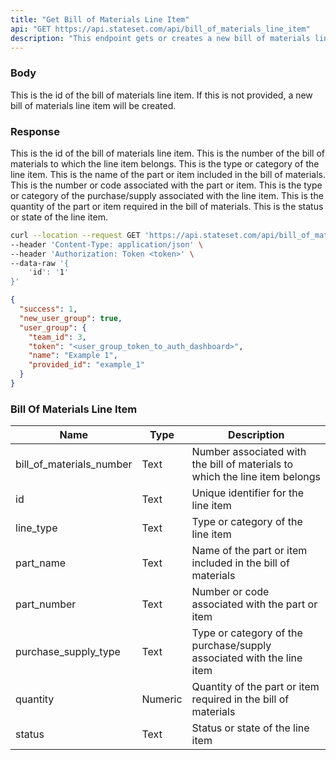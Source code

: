 ```yaml
---
title: "Get Bill of Materials Line Item"
api: "GET https://api.stateset.com/api/bill_of_materials_line_item"
description: "This endpoint gets or creates a new bill of materials line item."
---
```


### Body

<ParamField body="id" type="string">
  This is the id of the bill of materials line item. If this is not provided, a new bill of materials line item will be created.
</ParamField>


### Response

<ResponseField body="id" type="string">
  This is the id of the bill of materials line item.
</ResponseField>

<ResponseField body="bill_of_materials_number" type="string">
  This is the number of the bill of materials to which the line item belongs.
</ResponseField>

<ResponseField body="line_type" type="string">
  This is the type or category of the line item.
</ResponseField>

<ResponseField body="part_name" type="string">
  This is the name of the part or item included in the bill of materials.
</ResponseField>

<ResponseField body="part_number" type="string">
  This is the number or code associated with the part or item.
</ResponseField> 

<ResponseField body="purchase_supply_type" type="string">
  This is the type or category of the purchase/supply associated with the line item.
</ResponseField>

<ResponseField body="quantity" type="number">
  This is the quantity of the part or item required in the bill of materials.
</ResponseField>

<ResponseField body="status" type="string">
  This is the status or state of the line item.
</ResponseField>

<RequestExample>

```bash cURL
curl --location --request GET 'https://api.stateset.com/api/bill_of_materials_line_item' \
--header 'Content-Type: application/json' \
--header 'Authorization: Token <token>' \
--data-raw '{
    'id': '1'
}'
```

</RequestExample>

<ResponseExample>

```json Response
{
  "success": 1,
  "new_user_group": true,
  "user_group": {
    "team_id": 3,
    "token": "<user_group_token_to_auth_dashboard>",
    "name": "Example 1",
    "provided_id": "example_1"
  }
}
```

</ResponseExample>




### Bill Of Materials Line Item

| Name                        | Type    | Description                                                                 |
| --------------------------- | ------- | --------------------------------------------------------------------------- |
| bill\_of\_materials\_number | Text    | Number associated with the bill of materials to which the line item belongs |
| id                          | Text    | Unique identifier for the line item                                         |
| line\_type                  | Text    | Type or category of the line item                                           |
| part\_name                  | Text    | Name of the part or item included in the bill of materials                  |
| part\_number                | Text    | Number or code associated with the part or item                             |
| purchase\_supply\_type      | Text    | Type or category of the purchase/supply associated with the line item       |
| quantity                    | Numeric | Quantity of the part or item required in the bill of materials              |
| status                      | Text    | Status or state of the line item                                            |